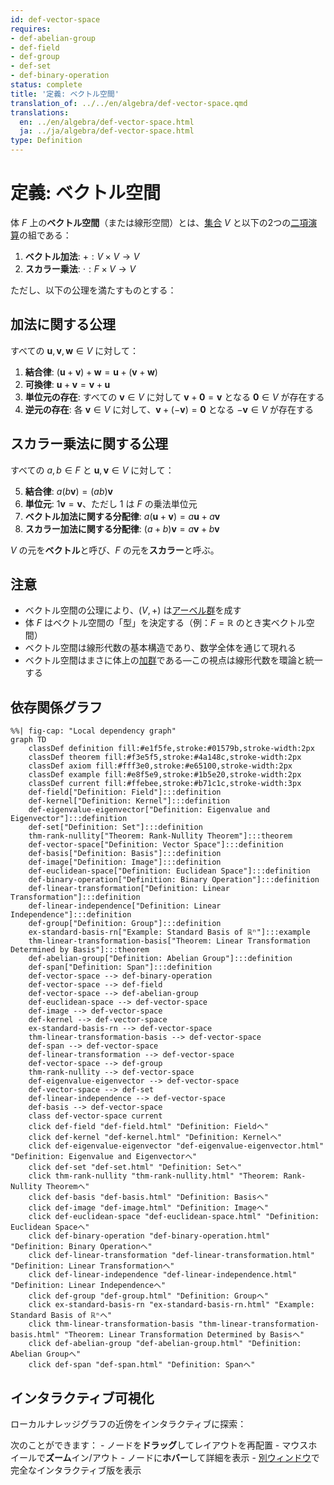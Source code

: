 ```yaml
---
id: def-vector-space
requires:
- def-abelian-group
- def-field
- def-group
- def-set
- def-binary-operation
status: complete
title: '定義: ベクトル空間'
translation_of: ../../en/algebra/def-vector-space.qmd
translations:
  en: ../en/algebra/def-vector-space.html
  ja: ../ja/algebra/def-vector-space.html
type: Definition
---
```


# 定義: ベクトル空間 {#def-vector-space}

体 $F$ 上の**ベクトル空間**（または線形空間）とは、[集合](../logic-set-theory/def-set.qmd) $V$ と以下の2つの[二項演算](def-binary-operation.qmd)の組である：

1. **ベクトル加法**: $+ : V \times V \to V$
2. **スカラー乗法**: $\cdot : F \times V \to V$

ただし、以下の公理を満たすものとする：

## 加法に関する公理

すべての $\mathbf{u}, \mathbf{v}, \mathbf{w} \in V$ に対して：

1. **結合律**: $(\mathbf{u} + \mathbf{v}) + \mathbf{w} = \mathbf{u} + (\mathbf{v} + \mathbf{w})$
2. **可換律**: $\mathbf{u} + \mathbf{v} = \mathbf{v} + \mathbf{u}$
3. **単位元の存在**: すべての $\mathbf{v} \in V$ に対して $\mathbf{v} + \mathbf{0} = \mathbf{v}$ となる $\mathbf{0} \in V$ が存在する
4. **逆元の存在**: 各 $\mathbf{v} \in V$ に対して、$\mathbf{v} + (-\mathbf{v}) = \mathbf{0}$ となる $-\mathbf{v} \in V$ が存在する

## スカラー乗法に関する公理

すべての $a, b \in F$ と $\mathbf{u}, \mathbf{v} \in V$ に対して：

5. **結合律**: $a(b\mathbf{v}) = (ab)\mathbf{v}$
6. **単位元**: $1\mathbf{v} = \mathbf{v}$、ただし $1$ は $F$ の乗法単位元
7. **ベクトル加法に関する分配律**: $a(\mathbf{u} + \mathbf{v}) = a\mathbf{u} + a\mathbf{v}$
8. **スカラー加法に関する分配律**: $(a + b)\mathbf{v} = a\mathbf{v} + b\mathbf{v}$

$V$ の元を**ベクトル**と呼び、$F$ の元を**スカラー**と呼ぶ。

## 注意

- ベクトル空間の公理により、$(V, +)$ は[アーベル群](def-abelian-group.qmd)を成す
- 体 $F$ はベクトル空間の「型」を決定する（例：$F = \mathbb{R}$ のとき実ベクトル空間）
- ベクトル空間は線形代数の基本構造であり、数学全体を通じて現れる
- ベクトル空間はまさに体上の[加群](def-module.qmd)である―この視点は線形代数を環論と統一する

## 依存関係グラフ

```mermaid
%%| fig-cap: "Local dependency graph"
graph TD
    classDef definition fill:#e1f5fe,stroke:#01579b,stroke-width:2px
    classDef theorem fill:#f3e5f5,stroke:#4a148c,stroke-width:2px
    classDef axiom fill:#fff3e0,stroke:#e65100,stroke-width:2px
    classDef example fill:#e8f5e9,stroke:#1b5e20,stroke-width:2px
    classDef current fill:#ffebee,stroke:#b71c1c,stroke-width:3px
    def-field["Definition: Field"]:::definition
    def-kernel["Definition: Kernel"]:::definition
    def-eigenvalue-eigenvector["Definition: Eigenvalue and Eigenvector"]:::definition
    def-set["Definition: Set"]:::definition
    thm-rank-nullity["Theorem: Rank-Nullity Theorem"]:::theorem
    def-vector-space["Definition: Vector Space"]:::definition
    def-basis["Definition: Basis"]:::definition
    def-image["Definition: Image"]:::definition
    def-euclidean-space["Definition: Euclidean Space"]:::definition
    def-binary-operation["Definition: Binary Operation"]:::definition
    def-linear-transformation["Definition: Linear Transformation"]:::definition
    def-linear-independence["Definition: Linear Independence"]:::definition
    def-group["Definition: Group"]:::definition
    ex-standard-basis-rn["Example: Standard Basis of ℝⁿ"]:::example
    thm-linear-transformation-basis["Theorem: Linear Transformation Determined by Basis"]:::theorem
    def-abelian-group["Definition: Abelian Group"]:::definition
    def-span["Definition: Span"]:::definition
    def-vector-space --> def-binary-operation
    def-vector-space --> def-field
    def-vector-space --> def-abelian-group
    def-euclidean-space --> def-vector-space
    def-image --> def-vector-space
    def-kernel --> def-vector-space
    ex-standard-basis-rn --> def-vector-space
    thm-linear-transformation-basis --> def-vector-space
    def-span --> def-vector-space
    def-linear-transformation --> def-vector-space
    def-vector-space --> def-group
    thm-rank-nullity --> def-vector-space
    def-eigenvalue-eigenvector --> def-vector-space
    def-vector-space --> def-set
    def-linear-independence --> def-vector-space
    def-basis --> def-vector-space
    class def-vector-space current
    click def-field "def-field.html" "Definition: Fieldへ"
    click def-kernel "def-kernel.html" "Definition: Kernelへ"
    click def-eigenvalue-eigenvector "def-eigenvalue-eigenvector.html" "Definition: Eigenvalue and Eigenvectorへ"
    click def-set "def-set.html" "Definition: Setへ"
    click thm-rank-nullity "thm-rank-nullity.html" "Theorem: Rank-Nullity Theoremへ"
    click def-basis "def-basis.html" "Definition: Basisへ"
    click def-image "def-image.html" "Definition: Imageへ"
    click def-euclidean-space "def-euclidean-space.html" "Definition: Euclidean Spaceへ"
    click def-binary-operation "def-binary-operation.html" "Definition: Binary Operationへ"
    click def-linear-transformation "def-linear-transformation.html" "Definition: Linear Transformationへ"
    click def-linear-independence "def-linear-independence.html" "Definition: Linear Independenceへ"
    click def-group "def-group.html" "Definition: Groupへ"
    click ex-standard-basis-rn "ex-standard-basis-rn.html" "Example: Standard Basis of ℝⁿへ"
    click thm-linear-transformation-basis "thm-linear-transformation-basis.html" "Theorem: Linear Transformation Determined by Basisへ"
    click def-abelian-group "def-abelian-group.html" "Definition: Abelian Groupへ"
    click def-span "def-span.html" "Definition: Spanへ"
```

## インタラクティブ可視化

ローカルナレッジグラフの近傍をインタラクティブに探索：

::: {.graph-viz data-id="def-vector-space" data-width="700" data-height="500"}
:::

次のことができます：
- ノードを**ドラッグ**してレイアウトを再配置
- マウスホイールで**ズーム**イン/アウト
- ノードに**ホバー**して詳細を表示
- [別ウィンドウ](../../output/interactive/def-vector-space.html){target="_blank"}で完全なインタラクティブ版を表示
